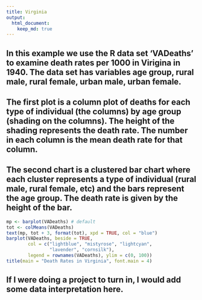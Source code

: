 ---
title: Virginia
output:
  html_document:
    keep_md: true
---

## In this example we use the R data set 'VADeaths' to examine death rates per 1000 in Virigina in 1940. The data set has variables age group, rural male, rural female, urban male, urban female.

## The first plot is a column plot of deaths for each type of individual (the columns) by age group (shading on the columns). The height of the shading represents the death rate. The number in each column is the mean death rate for that column. 

## The second chart is a clustered bar chart where each cluster represents a type of individual (rural male, rural female, etc) and the bars represent the age group. The death rate is given by the height of the bar.

```{r}
mp <- barplot(VADeaths) # default
tot <- colMeans(VADeaths)
text(mp, tot + 3, format(tot), xpd = TRUE, col = "blue")
barplot(VADeaths, beside = TRUE,
        col = c("lightblue", "mistyrose", "lightcyan",
                "lavender", "cornsilk"),
        legend = rownames(VADeaths), ylim = c(0, 100))
title(main = "Death Rates in Virginia", font.main = 4)
```

## If I were doing a project to turn in, I would add some data interpretation here.